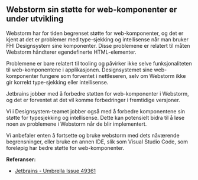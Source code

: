 
<Meta title="FAQ/Webstorm issue with custom elements" />

## Webstorm sin støtte for web-komponenter er under utvikling

Webstorm har for tiden begrenset støtte for web-komponenter, og det er kjent at det er problemer med type-sjekking og intellisense når man bruker FHI Designsystem sine komponenter.
Disse problemene er relatert til måten Webstorm håndterer egendefinerte HTML-elementer.

Problemene er bare relatert til tooling og påvirker ikke selve funksjonaliteten til web-komponentene i applikasjonen.
Designsystemet sine web-komponenter fungere som forventet i nettleseren, selv om Webstorm ikke gir korrekt type-sjekking eller intellisense.

Jetbrains jobber med å forbedre støtten for web-komponenter i Webstorm, og det er forventet at det vil komme forbedringer i fremtidige versjoner.

Vi i Designsystem-teamet jobber også med å forbedre komponentene sin støtte for typesjekking og intellisense.
Dette kan potensielt bidra til å løse noen av problemene i Webstorm når de blir implementert.

Vi anbefaler enten å fortsette og bruke webstorm med dets nåværende begrensninger, eller bruke en annen IDE, slik som Visual Studio Code, som foreløpig har bedre støtte for web-komponenter.

**Referanser:**
- [Jetbrains - Umbrella Issue 49361](https://youtrack.jetbrains.com/issue/WEB-49361)
